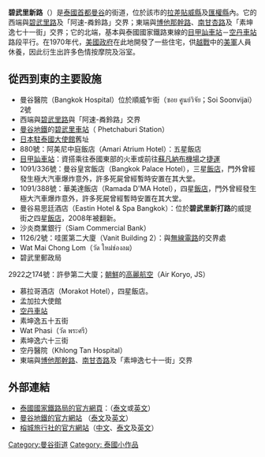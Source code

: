 {{portal box|泰國|公路}}
'''碧武里新路'''（{{thai|t=ถนน เพชรบุรีตัด ใหม่|phon=T̄hnn phechrburī tạd h̄ım̀|r=Thanon Petchburi tadmai}}）是[[泰國|泰國]][[首都|首都]][[曼谷|曼谷]]的街道，位於該市的[[拉差貼威縣|拉差貼威縣]]及[[匯權縣|匯權縣]]內。它的西端與[[碧武里路|碧武里路]]及「阿速-粦鈴路」交界；東端與[[博他那幹路|博他那幹路]]、[[南甘杏路|南甘杏路]]及「素坤逸七十一街」交界；它的北端，基本與泰國國家鐵路東線的[[目甲訕車站|目甲訕車站]]－[[空丹車站|空丹車站]]路段平行。在1970年代，[[美國政府|美國政府]]在此地開發了一些住宅，供[[越戰|越戰]]中的[[美軍|美軍]]人員休養，因此衍生出許多色情按摩院及浴室。

==從西到東的主要設施==
* 曼谷醫院（Bangkok Hospital）位於順威乍街（ซอย ศูนย์วิจัย；Soi Soonvijai）2號 
* 西端與[[碧武里路|碧武里路]]與「阿速-粦鈴路」交界
* [[曼谷地鐵|曼谷地鐵]]的[[碧武里車站|碧武里車站]]（ Phetchaburi Station）
* [[日本駐泰國大使館|日本駐泰國大使館]]舊址
* 880號：阿美尼中庭飯店（Amari Atrium Hotel）：五星飯店
* [[目甲訕車站|目甲訕車站]]：資搭乘往泰國東部的火車或前往[[蘇凡納布機場|蘇凡納布機場]]之[[捷運|捷運]]
* 1091/336號：曼谷皇宮飯店（Bangkok Palace Hotel），三星[[飯店|飯店]]，門外曾經發生極大汽車爆炸意外，許多死屍曾經暫時安置在其大堂。
* 1091/388號：華美達飯店（Ramada D'MA Hotel），四星[[飯店|飯店]]，門外曾經發生極大汽車爆炸意外，許多死屍曾經暫時安置在其大堂。
* 曼谷易思廷酒店（Eastin Hotel & Spa Bangkok）：位於'''碧武里新打路'''的{{PUA|}}威提街之四星[[飯店|飯店]]，2008年被翻新。
* 沙炎商業銀行（Siam Commercial Bank）
* 1126/2號：哇匿第二大廈（Vanit Building 2）：與[[無線電路|無線電路]]的交界處
* Wat Mai Chong Lom（วัด ใหม่ช่องลม）
* 碧武里郵政局
2922之174號：許參第二大廈；[[朝鮮|朝鮮]]的[[高麗航空|高麗航空]]（Air Koryo, JS）
* 慕拉哥酒店（Morakot Hotel），四星飯店。
* 孟加拉大使館
* [[空丹車站|空丹車站]]
* 素坤逸五十五街
* Wat Phasi（วัด พระศรี）
* 素坤逸六十三街
* 空丹醫院（Khlong Tan Hospital）
* 東端與[[博他那幹路|博他那幹路]]、[[南甘杏路|南甘杏路]]及「素坤逸七十一街」交界

==外部連結==

* [https://web.archive.org/web/20100104214530/http://www.railway.co.th/english/index.asp 泰國國家鐵路局的官方網頁]：（[[泰文|泰文]]或[[英文|英文]]）
* [http://www.bangkokmetro.co.th/ 曼谷地鐵的官方網站] {{Wayback|url=http://www.bangkokmetro.co.th/ |date=20010928040133 }}（[[泰文|泰文]]及[[英文|英文]]）
* [https://web.archive.org/web/20081231124843/http://www.rttour.com/site/index.php?option=com_content&view=article&id=19&Itemid=27 榕城旅行社的官方網站]（[[中文|中文]]、[[泰文|泰文]]及[[英文|英文]]）

[[Category:曼谷街道|Category:曼谷街道]]
[[Category:_泰國小作品|Category: 泰國小作品]]